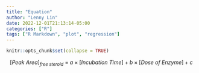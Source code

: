 ```yaml
---
title: "Equation"
author: "Lenny Lin"
date: 2022-12-01T21:13:14-05:00
categories: ["R"]
tags: ["R Markdown", "plot", "regression"]
---
```


```r
knitr::opts_chunk$set(collapse = TRUE)
```



$$[Peak \: Area]_{free\: steroid} \:=\: a \times [Incubation\: Time] + b \times [Dose\: of\: Enzyme] + c$$